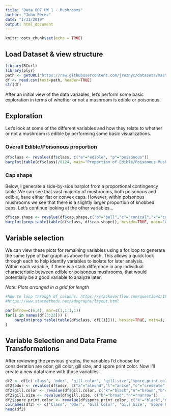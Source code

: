```yaml
---
title: "Data 607 HW 1 - Mushrooms"
author: "John Perez"
date: "1/31/2019"
output: html_document
---
```


```r
knitr::opts_chunk$set(echo = TRUE)
```

## Load Dataset & view structure

```r
library(RCurl)
library(plyr)
path <- getURL("https://raw.githubusercontent.com/jreznyc/datasets/master/Mushrooms/mushrooms.csv")
df <- read.csv(text=path, header=TRUE)
str(df)
```
After an initial view of the data variables, let's perform some basic exploration in terms of whether or not a mushroom is edible or poisonous.

## Exploration
Let's look at some of the different variables and how they relate to whether or not a mushroom is edible by performing some basic visualizations. 

### Overall Edible/Poisonous proportion

```r
df$class <- revalue(df$class, c("e"="edible", "p"="poisonous"))
barplot(table(df$class)/8124, main="Proportion of Edible/Poisonous Mushrooms",col=c('blue','red'))
```
  
### Cap shape
Below, I generate a side-by-side barplot from a proportional contingency table. We can see that vast majority of mushrooms, both poisonous and edible, have either flat or convex caps. However, within poisonous mushrooms we see that there is a slightly larger proportion of knobbed caps. Let's continue looking at the other variables... 

```r
df$cap.shape <- revalue(df$cap.shape,c("b"="bell","c"="conical","x"="convex","f"="flat","k"="knobbed","s"="sunken"))
barplot(prop.table(table(df$class, df$cap.shape)), beside=TRUE, main="Cap Shape Proportions", legend=TRUE, col=c('blue','red'), args.legend=c(x='topleft'))
```
  
## Variable selection

We can view these plots for remaining variables using a for loop to generate the same type of bar graph as above for each. This allows a quick look through each to help identify variables to isolate for later analysis.  
Within each variable, if there is a stark difference in any individual characteristic between edible or poisonous mushrooms, that would potentially be a good variable to analyze later.

_Note: Plots arranged in a grid for length_

```r
#how to loop through df columns: https://stackoverflow.com/questions/18462736/loop-through-columns-and-add-string-lengths-as-new-columns
#https://www.statmethods.net/advgraphs/layout.html

par(mfrow=c(6,4), mar=c(1,1,1,1))
for(i in names(df[3:23])) {
    barplot(prop.table(table(df$class, df[[i]])), beside=TRUE, main=i, legend=FALSE, col=c('blue','red'), args.legend=c(x='topleft'))
}
```
  
## Variable Selection and Data Frame Transformations
  After reviewing the previous graphs, the variables I'd choose for consideration are odor, gill color, gill size, and spore print color. Now I'll create a new dataframe with those variables.
  
```r
df2 <- df[c('class', 'odor', 'gill.color', 'gill.size','spore.print.color')]
df2$odor <- revalue(df$odor, c("a"="almond","l"="anise","c"="creosote","y"="fishy","f"="foul","m"="musty","n"="none","p"="pungent","s"="spicy"))
df2$gill.color <- revalue(df$gill.color, c("k"="black","n"="brown","b"="buff","h"="chocolate","g"="gray", "r"="green","o"="orange","p"="pink","u"="purple","e"="red","w"="white","y"="yellow"))
df2$gill.size <- revalue(df$gill.size, c("b"="broad","n"="narrow"))
df2$spore.print.color <- revalue(df$spore.print.color, c("k"="black","n"="brown","b"="buff","h"="chocolate","g"="gray", "r"="green","o"="orange","p"="pink","u"="purple","e"="red","w"="white","y"="yellow"))
colnames(df2) <- c('Class', 'Odor', 'Gill Color', 'Gill Size', 'Spore Print Color')
head(df2)
```
